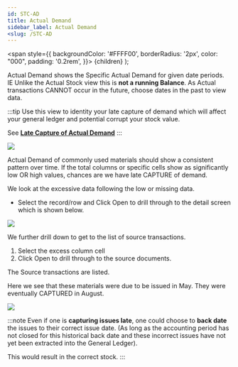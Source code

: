 ```yaml
---
id: STC-AD
title: Actual Demand
sidebar_label: Actual Demand
<slug: /STC-AD
---
```


   <span
    style={{
      backgroundColor: '#FFFF00',
      borderRadius: '2px',
      color: "000",
      padding: '0.2rem',
    }}>
    {children}
  </span> 
);

Actual Demand shows the <HighlightYellow>Specific Actual Demand for given date periods</HighlightYellow>. 
IE Unlike the Actual Stock view this is **not a running Balance**. As Actual transactions CANNOT occur in the future, choose dates in the past to view data.

:::tip
Use this view to identity your late capture of demand which will affect your 
general ledger and potential corrupt your stock value.   

See **[Late Capture of Actual Demand](./STC-ACT#late-capture-of-actual-demand)**
:::

![](../static/img/docs/STC-AD/ActualDemand.png) 

Actual Demand of commonly used materials should show a consistent pattern over time. If the total columns or specific cells show as significantly low OR high values, chances are we have late CAPTURE of demand.

We look at the excessive data following the low or missing data.

- Select the record/row and Click Open to drill through to the detail screen which is shown below.

![](../static/img/docs/STC-AD/DemandDrill1.png) 

We further drill down to get to the list of source transactions.

1. Select the excess column cell
2. Click Open to drill through to the source documents.

The Source transactions are listed.

Here we see that these materials were due to be issued in May. They were eventually CAPTURED in August.

![](../static/img/docs/STC-AD/DemandDrill2.png) 

:::note
Even if one is **capturing issues late**, one could choose to **back date** the issues to their correct issue date. 
(As long as the accounting period has not closed for this historical back date and these 
incorrect issues have not yet been extracted into the General Ledger).

This would result in the correct stock.
:::




